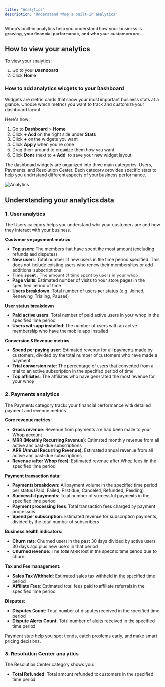```yaml
---
title: "Analytics"
description: "Understand Whop's built-in analytics"
---
```


Whop’s built-in analytics help you understand how your business is growing, your financial performance, and who your customers are.

## How to view your analytics

To view your analytics:

1. Go to your **Dashboard**
2. Click **Home**

### How to add analytics widgets to your Dashboard

Widgets are metric cards that show your most important business stats at a glance. Choose which metrics you want to track and customize your dashboard layout.

Here's how:

1. Go to **Dashboard** \> **Home**
2. Click **\+ Add** on the right side under **Stats**
3. Click **\+** on the widgets you want
4. Click **Apply** when you're done
5. Drag them around to organize them how you want
6. Click **Done** (next to **\+ Add**) to save your new widget layout

<Tip>
  The dashboard widgets are organized into three main categories: Users, Payments, and Resolution Center. Each category provides specific stats to help you understand different aspects of your business performance.
</Tip>

![Analytics](/apps/docs/how-to-videos/analytics720p30fps.gif)

## Understanding your analytics data

### 1. User analytics

The Users category helps you understand who your customers are and how they interact with your business.

**Customer engagement metrics**

- **Top users**: The members that have spent the most amount (excluding refunds and disputes)
- **New users**: Total number of new users in the time period specified. This does not include existing users who renew their memberships or add additional subscriptions
- **Time spent** : The amount of time spent by users in your whop
- **Page visits**: Estimated number of visits to your store pages in the specified period of time
- **Users breakdown**: Total number of users per status (e.g. Joined, Renewing, Trialing, Paused)

**User status breakdown**

- **Paid active users**: Total number of paid active users in your whop in the specified time period
- **Users with app installed**: The number of users with an active membership who have the mobile app installed

**Conversion & Revenue metrics**

- **Spend per paying user**: Estimated revenue for all payments made by customers, divided by the total number of customers who have made a payment
- **Trial conversion rate**: The percentage of users that converted from a trial to an active subscription in the specified period of time
- **Top affiliates**: The affiliates who have generated the most revenue for your whop

### 2. Payments analytics

The Payments category tracks your financial performance with detailed payment and revenue metrics.

**Core revenue metrics:**

- **Gross revenue**: Revenue from payments are had been made to your Whop account
- **MRR (Monthly Recurring Revenue)**: Estimated monthly revenue from all active and past-due subscriptions
- **ARR (Annual Recurring Revenue)**: Estimated annual revenue from all active and past-due subscriptions
- **Revenue (after Whop fees)**: Estimated revenue after Whop fees iin the specified time period

**Payment transaction data:**

- **Payments breakdown**: All payment volume in the specified time period per status (Paid, Failed, Past due, Canceled, Refunded, Pending)
- **Successful payments**: Total number of successful payments in the specified time period
- **Payment processing fees**: Total transaction fees charged by payment processors
- **Spend per subscription**: Estimated revenue for subscription payments, divided by the total number of subscribers

**Business health indicators:**

- **Churn rate**: Churned users in the past 30 days divided by active users 30 days ago plus new users in that period
- **Churned revenue**: The total MRR lost in the specific time period due to churn

**Tax and Fee management:**

- **Sales Tax Withheld**: Estimated sales tax withheld in the specified time period
- **Affiliate Fees**: Estimated total fees paid to affiliate referrals in the specified time period

**Disputes:**

- **Disputes Count**: Total number of disputes received in the specified time period
- **Dispute Alerts Count**: Total number of alerts received in the specified time period

<Tip>
  Payment stats help you spot trends, catch problems early, and make smart pricing decisions.
</Tip>

### 3. Resolution Center analytics

The Resolution Center category shows you:

- **Total Refunded**: Total amount refunded to customers in the specified time period